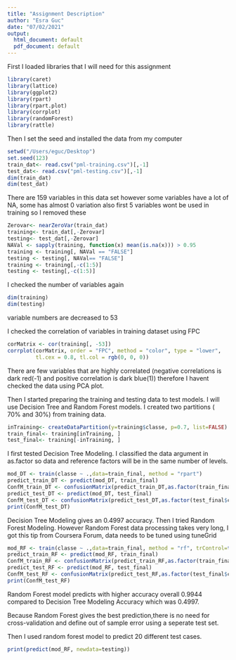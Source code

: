 ```yaml
---
title: "Assignment Description"
author: "Esra Guc"
date: "07/02/2021"
output:
  html_document: default
  pdf_document: default
---
```

 First I loaded libraries that I will need for this assignment
 
```r
library(caret)
library(lattice)
library(ggplot2)
library(rpart)
library(rpart.plot)
library(corrplot)
library(randomForest)
library(rattle)
```
Then I set the seed and installed the data from my computer
```r
setwd("/Users/eguc/Desktop")
set.seed(123)
train_dat<- read.csv("pml-training.csv")[,-1]
test_dat<- read.csv("pml-testing.csv")[,-1]
dim(train_dat)
dim(test_dat)
```
There are 159 variables in this data set however some variables have a lot of NA, some has almost 0 variation 
also first 5 variables wont be used in training so I removed these
```r
Zerovar<- nearZeroVar(train_dat)
training<- train_dat[,-Zerovar]
testing<- test_dat[,-Zerovar]
NAVal <- sapply(training, function(x) mean(is.na(x))) > 0.95
training <- training[, NAVal == "FALSE"]
testing <- testing[, NAVal== "FALSE"]
training <- training[,-c(1:5)]
testing <- testing[,-c(1:5)]
```
I checked the number of variables again 
```r
dim(training)
dim(testing)
```
variable numbers are decreased to 53

I checked the correlation of variables in training dataset using FPC
```r
corMatrix <- cor(training[, -53])
corrplot(corMatrix, order = "FPC", method = "color", type = "lower", 
         tl.cex = 0.8, tl.col = rgb(0, 0, 0))
```
There are few variables that are highly correlated (negative correlations is dark red(-1) and positive correlation is dark blue(1)) therefore I havent checked the data using PCA plot. 

Then I started preparing the training and testing data to test models. I will use Decision Tree  and Random Forest models. I created two partitions ( 70% and 30%) from training data. 
```r
inTraining<- createDataPartition(y=training$classe, p=0.7, list=FALSE)
train_final<- training[inTraining, ]
test_final<- training[-inTraining, ]
```
I first tested Decision Tree Modeling. I classified the data argument in as.factor so data and reference factors will be in the same number of levels. 
```r
mod_DT <- train(classe ~ .,data=train_final, method = "rpart")
predict_train_DT <- predict(mod_DT, train_final)
ConfM_train_DT <- confusionMatrix(predict_train_DT,as.factor(train_final$classe))
predict_test_DT <- predict(mod_DT, test_final)
ConfM_test_DT <- confusionMatrix(predict_test_DT,as.factor(test_final$classe))
print(ConfM_test_DT)
```
Decision Tree Modeling gives an 0.4997 accuracy. Then I tried Random Forest Modeling. However Random Forest data processing takes very long, I got this tip from Coursera Forum, data needs to be tuned using tuneGrid

```r
mod_RF <- train(classe ~ .,data=train_final, method = "rf", trControl=trainControl(method="none"), tuneGrid=data.frame(mtry=7))
predict_train_RF <- predict(mod_RF, train_final)
ConfM_train_RF <- confusionMatrix(predict_train_RF,as.factor(train_final$classe))
predict_test_RF <- predict(mod_RF, test_final)
ConfM_test_RF <- confusionMatrix(predict_test_RF,as.factor(test_final$classe))
print(ConfM_test_RF)
```
Random Forest model predicts with higher accuracy overall 0.9944 compared to Decision Tree Modeling Accuracy which was 0.4997.

Because Random Forest gives the best prediction,there is no need for cross-validation and define out of sample error using a seperate test set. 

Then I used random forest model to predict 20 different test cases. 
```r
print(predict(mod_RF, newdata=testing))
```
